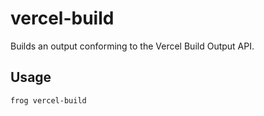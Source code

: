 # vercel-build

Builds an output conforming to the Vercel Build Output API.

## Usage

```bash
frog vercel-build
```

